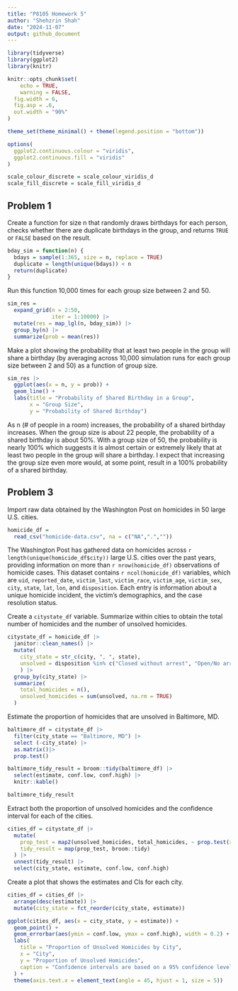 ```yaml
---
title: "P8105 Homework 5"
author: "Shehzrin Shah"
date: "2024-11-07"
output: github_document
---
```


```r
library(tidyverse)
library(ggplot2)
library(knitr)

knitr::opts_chunk$set(
	echo = TRUE,
	warning = FALSE,
  fig.width = 6,
  fig.asp = .6,
  out.width = "90%"
)

theme_set(theme_minimal() + theme(legend.position = "bottom"))

options(
  ggplot2.continuous.colour = "viridis",
  ggplot2.continuous.fill = "viridis"
)

scale_colour_discrete = scale_colour_viridis_d
scale_fill_discrete = scale_fill_viridis_d
```


## Problem 1 

Create a function for size n that randomly draws birthdays for each person, checks whether there are duplicate birthdays in the group, and returns `TRUE` or `FALSE` based on the result. 

```r
bday_sim = function(n) {
  bdays = sample(1:365, size = n, replace = TRUE)
  duplicate = length(unique(bdays)) < n 
  return(duplicate)
}
```

Run this function 10,000 times for each group size between 2 and 50.

```r
sim_res =
  expand_grid(n = 2:50,
              iter = 1:10000) |>
  mutate(res = map_lgl(n, bday_sim)) |>
  group_by(n) |>
  summarize(prob = mean(res))
```

Make a plot showing the probability that at least two people in the group will share a birthday (by averaging across 10,000 simulation runs for each group size between 2 and 50) as a function of group size. 

```r
sim_res |>
  ggplot(aes(x = n, y = prob)) +
  geom_line() +
  labs(title = "Probability of Shared Birthday in a Group",
       x = "Group Size",
       y = "Probability of Shared Birthday")
```

As n (# of people in a room) increases, the probability of a shared birthday increases. When the group size is about 22 people, the probability of a shared birthday is about 50%. With a group size of 50, the probability is nearly 100% which suggests it is almost certain or extremely likely that at least two people in the group will share a birthday. I expect that increasing the group size even more would, at some point, result in a 100% probability of a shared birthday. 


## Problem 3

Import raw data obtained by the Washington Post on homicides in 50 large U.S. cities. 

```r
homicide_df = 
  read_csv("homicide-data.csv", na = c("NA",".",""))
```

The Washington Post has gathered data on homicides across `r length(unique(homicide_df$city))` large U.S. cities over the past years, providing information on more than `r nrow(homicide_df)` observations of homicide cases. This dataset contains `r ncol(homicide_df)` variables, which are `uid`, `reported_date`, `victim_last`, `victim_race`, `victim_age`, `victim_sex`, `city`, `state`, `lat`, `lon`, and `disposition`. Each entry is information about a unique homicide incident, the victim's demographics, and the case resolution status. 

Create a `citystate_df` variable. Summarize within cities to obtain the total number of homicides and the number of unsolved homicides. 

```r
citystate_df = homicide_df |>
  janitor::clean_names() |>
  mutate(
    city_state = str_c(city, ", ", state), 
    unsolved = disposition %in% c("Closed without arrest", "Open/No arrest")
    ) |>
  group_by(city_state) |>
  summarize(
    total_homicides = n(),
    unsolved_homicides = sum(unsolved, na.rm = TRUE)
  ) 
```

Estimate the proportion of homicides that are unsolved in Baltimore, MD. 

```r
baltimore_df = citystate_df |>
  filter(city_state == "Baltimore, MD") |>
  select (-city_state) |>
  as.matrix()|>
  prop.test() 

baltimore_tidy_result = broom::tidy(baltimore_df) |>
  select(estimate, conf.low, conf.high) |>
  knitr::kable()

baltimore_tidy_result
```

Extract both the proportion of unsolved homicides and the confidence interval for each of the cities. 

```r
cities_df = citystate_df |>
  mutate(
    prop_test = map2(unsolved_homicides, total_homicides, ~ prop.test(x = .x, n = .y)),
    tidy_result = map(prop_test, broom::tidy) 
  ) |>
  unnest(tidy_result) |>
  select(city_state, estimate, conf.low, conf.high) 
```

Create a plot that shows the estimates and CIs for each city. 

```r
cities_df = cities_df |> 
  arrange(desc(estimate)) |> 
  mutate(city_state = fct_reorder(city_state, estimate))

ggplot(cities_df, aes(x = city_state, y = estimate)) +
  geom_point() +
  geom_errorbar(aes(ymin = conf.low, ymax = conf.high), width = 0.2) +
  labs(
    title = "Proportion of Unsolved Homicides by City",
    x = "City",
    y = "Proportion of Unsolved Homicides",
    caption = "Confidence intervals are based on a 95% confidence level"
  ) +
  theme(axis.text.x = element_text(angle = 45, hjust = 1, size = 5))
```



